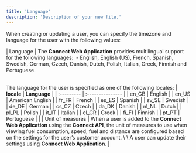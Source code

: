 ```yaml
---
title: 'Language'
description: 'Description of your new file.'
---
```


When creating or updating a user, you can specify the timezone and language for the user with the following values:


| Language         | The **Connect Web Application** provides multilingual support for the following languages:   - English, English (US), French, Spanish, Swedish, German, Czech, Danish, Dutch, Polish, Italian, Greek, Finnish and Portuguese.<br /><br />

The language for the user is specified as one of the following locales:  | **locale** | **Language**     | | :--------- | :--------------- | | en_GB      | English          | | en_US      | American English | | fr_FR      | French           | | es_ES      | Spanish          | | sv_SE      | Swedish          | | de_DE      | German           | | cs_CZ      | Czech            | | da_DK      | Danish           | | nl_NL      | Dutch            | | pl_PL      | Polish           | | it_IT      | Italian          | | el_GR      | Greek            | | fi_FI      | Finnish          | | pt_PT      | Portuguese       |                 |
| Unit of measures | When a user is added to the **Connect Web Application** using the **Connect API**, the unit of measures to use when viewing fuel consumption, speed, fuel and distance are configured based on the settings for the user’s customer account. \ \ A user can update their settings using **Connect Web Application**.                                                                                                                                                                                                                                                                                                                                                                                                                                                                                                                                                                              |

